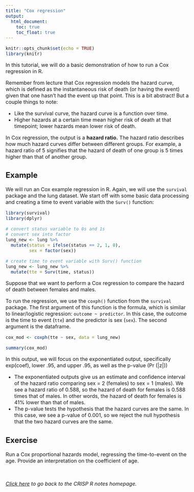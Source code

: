 ```yaml
---
title: "Cox regression"
output:
  html_document:
    toc: true
    toc_float: true
---
```


<style type="text/css">
  body{
  font-size: 12pt;
}
</style>


```r
knitr::opts_chunk$set(echo = TRUE)
library(knitr)
```

In this tutorial, we will do a basic demonstration of how to run a Cox regression 
in R. 

Remember from lecture that Cox regression models the hazard curve, which is 
defined as the instantaneous risk of death (or having the event) given that one 
hasn't had the event up that point. This is a bit abstract! But a couple things 
to note: 

* Like the survival curve, the hazard curve is a function over time. 
* Higher hazards at a certain time mean higher risk of death at that timepoint; 
lower hazards mean lower risk of death. 

In Cox regression, the output is a **hazard ratio.** The hazard ratio describes 
how much hazard curves differ between different groups. For example, a hazard ratio
of 5 signifies that the hazard of death of one group is 5 times higher than that 
of another group. 

## Example

We will run an Cox example regression in R. Again, we will use the `survival` package 
and the lung dataset. We start off with some basic data processing and creating a
time to event variable with the `Surv()` function: 

```r
library(survival)
library(dplyr)

# convert status variable to 0s and 1s 
# convert sex into factor
lung_new <- lung %>% 
  mutate(status = ifelse(status == 2, 1, 0), 
         sex = factor(sex))

# create time to event variable with Surv() function
lung_new <- lung_new %>% 
  mutate(tte = Surv(time, status))

```

Suppose that we want to perform a Cox regression to compare the hazard of death
between females and males. 

To run the regression, we use the `coxph()` function from the `survival` package. 
The first argument of this function is the formula, which is similar to 
linear/logistic regression: `outcome ~ predictor`. In this case, the outcome is
the time to event (`tte`) and the predictor is sex (`sex`). The second 
argument is the dataframe. 

```r
cox_mod <- coxph(tte ~ sex, data = lung_new)

summary(cox_mod)
```
In this output, we will focus on the exponentiated output, specifically exp(coef), 
lower .95, and upper .95, as well as the p-value (Pr (|z|))

* The exponentiated outputs give us an estimate and confidence interval of the 
hazard ratio comparing sex = 2 (females) to sex = 1 (males). We see a hazard 
ratio of 0.588, so the hazard of death for females is 0.588 times that of males. 
In other words, the hazard of death for females is 41% lower than that of males. 
* The p-value tests the hypothesis that the hazard curves are the same. In this case, 
we see a p-value of 0.001, so we reject the null hypothesis that the two 
hazard curves are the same. 

## Exercise

Run a Cox proportional hazards model, regressing the time-to-event on the age. 
Provide an interpretation on the coefficient of age. 

&nbsp; &nbsp; &nbsp;

*[Click here](https://jpspeng.github.io/crisp_notes/) to go back to the CRISP R notes homepage.*

